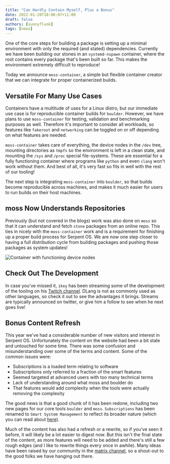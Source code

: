 ```yaml
---
title: "Can Hardly Contain Myself, Plus a Bonus"
date: 2022-01-20T18:08:07+11:00
draft: false
authors: [sunnyflunk]
tags: [news]
---
```


One of the core steps for building a package is setting up a minimal environment with only the required (and stated)
dependencies. Currently we have been building our stones in an `systemd-nspawn` container, where the root contains every
package that's been built so far. This makes the environment extremely difficult to reproduce!

<more></more>

Today we announce `moss-container`, a simple but flexible container creator that we can integrate for proper
containerized builds.

## Versatile For Many Use Cases

Containers have a multitude of uses for a Linux distro, but our immediate use case is for reproducible container builds
for `boulder`. However, we have plans to use `moss-container` for testing, validation and benchmarking purposes as well.
Therefore it's important to consider all workloads, so features like `fakeroot` and `networking` can be toggled on or
off depending on what features are needed.

`moss-container` takes care of everything, the device nodes in the `/dev` tree, mounting directories as `tmpfs` so the
environment is left in a clean state, and mounting the `/sys` and `/proc` special file-systems. These are essential for
a fully functioning container where programs like `python` and even `clang` won't work without them. And best of all,
it's very fast so fits in well with the rest of our tooling!

The next step is integrating `moss-container` into `boulder`, so that builds become reproducible across machines, and
makes it much easier for users to run builds on their host machines.

## moss Now Understands Repositories

Previously (but not covered in the blogs) work was also done on `moss` so that it can understand and fetch `stone`
packages from an online repo. This ties in nicely with the `moss-container` work and is a requirement for finishing up a
proper build process for Serpent OS. We are now one step closer to having a full distribution cycle from building
packages and pushing those packages as system updates!

![Container with functioning device nodes](./Featured.webp)

## Check Out The Development

In case you've missed it, `ikey` has been streaming some of the development of the tooling on his
[Twitch channel](https://www.twitch.tv/ikeydoherty). DLang is not as commonly used as other languages, so check it out
to see the advantages it brings. Streams are typically announced on twitter, or give him a follow to see when he next
goes live!

## Bonus Content Refresh

This year we've had a considerable number of new visitors and interest in Serpent OS. Unfortunately the content on the
website had been a bit stale and untouched for some time. There was some confusion and misunderstanding over some of the
terms and content. Some of the common issues were:

- Subscriptions is a loaded term relating to software
- Subscriptions only referred to a fraction of the smart features
- Seemed targeted at advanced users with too many technical terms
- Lack of understanding around what moss and boulder do
- That features would add complexity when the tools were actually removing the complexity

The good news is that a good chunk of it has been redone, including two new pages for our core tools `boulder` and
`moss`. `Subscriptions` has been renamed to `Smart System Management` to reflect its broader nature (which you can read
about [here](/tooling)).

Much of the content has also had a refresh or a rewrite, so if you've seen it before, it will likely be a lot easier to
digest now. But this isn't the final state of the content, as more features will need to be added and there's still a
few rough edges (and I like to rewrite things every once in awhile). Many ideas have been raised by our community in the
[matrix channel](https://matrix.to/#/#serpentos:matrix.org), so a shout-out to the good folks we have hanging out there.
